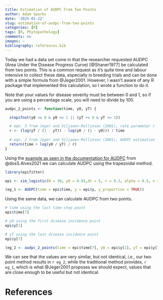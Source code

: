 ```yaml
---
title: Estimation of AUDPC From Two Points
author: Adam Sparks
date: '2025-01-22'
slug: estimation-of-audpc-from-two-points
categories: [R]
tags: [R, Phytopathology]
comments: no
images: ~
bibliography: references.bib
---
```


Today we had a data set come in that the researcher requested AUDPC (Area Under the Disease Progress Curve) [@Shaner1977] be calculated from two points.
This is a common request as it's quite time and labour intensive to collect these data, especially in breeding trials and can be done with a simple formula from @Jeger2001.
However, I wasn't aware of any R package that implemented this calculation, so I wrote a function to do it.

Note that your values for disease severity must be between 0 and 1, so if you are using a percentage scale, you will need to divide by 100.

```r
audpc_2_points <- function(time, y0, yT) {

  stopifnot(y0 >= 0 & y0 <= 1 || (yT >= 0 & yT <= 1))

  # eqn. 3 from Jeger and Viljanen-Rollinson (2001), rate parameter r
  r <- (log(yT / (1 - yT)) - log(y0 / (1 - y0))) / time
  
  # eqn. 2 from Jeger and Viljanen-Rollinson (2001), AUDPC estimation
  return(time + log(y0 / yT) / r)
}
```

Using the [example as seen in the documentation for AUDPC](https://alvesks.github.io/epifitter/reference/AUDPC.html) from @dosS.Alves2021 we can calculate AUDPC using the trapezoidal method.

```r
library(epifitter)

epi <- sim_logistic(N = 30, y0 = 0.01,dt = 5, r = 0.3, alpha = 0.5, n = 1)

(eg_1 <- AUDPC(time = epi$time, y = epi$y, y_proportion = TRUE))

```

Using the same data, we can calculate AUDPC from two points.

```r
# time using the last time-step point
epi$time[7]

# y0 using the first disease incidence point
epi$y[1]

# yT using the last disease incidence point
epi$y[7]

(eg_2 <- audpc_2_points(time = epi$time[7], y0 = epi$y[1], yT = epi$y[7]))
```

We can see that the values are very similar, but not identical, *i.e.*, our two point method results in `r eg_2`, while the traditional method provides, `r eg_1`, which is what @Jeger2001 proposes we should expect, values that are close enough to be useful but not identical.

# References
